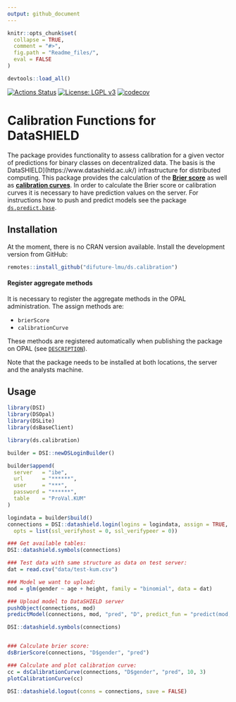 ```yaml
---
output: github_document
---
```


<!-- README.md is generated from README.Rmd. Please edit that file -->

```r
knitr::opts_chunk$set(
  collapse = TRUE,
  comment = "#>",
  fig.path = "Readme_files/",
  eval = FALSE
)

devtools::load_all()
```

[![Actions Status](https://github.com/difuture/ds.calibration/workflows/R-CMD-check/badge.svg)](https://github.com/difuture/ds.calibration/actions) [![License: LGPL v3](https://img.shields.io/badge/License-LGPL%20v3-blue.svg)](https://www.gnu.org/licenses/lgpl-3.0) [![codecov](https://codecov.io/gh/difuture/ds.calibration/branch/master/graph/badge.svg?token=OLIPLWDTN5)](https://codecov.io/gh/difuture/ds.calibration)

# Calibration Functions for DataSHIELD

The package provides functionality to assess calibration for a given vector of predictions for binary classes on decentralized data. The basis is the DataSHIELD](https://www.datashield.ac.uk/) infrastructure for distributed computing. This package provides the calculation of the [__Brier score__](https://en.wikipedia.org/wiki/Brier_score) as well as [__calibration curves__](https://medium.com/analytics-vidhya/calibration-in-machine-learning-e7972ac93555). In order to calculate the Brier score or calibration curves it is necessary to have prediction values on the server. For instructions how to push and predict models see the package [`ds.predict.base`](https://github.com/difuture-lmu/ds.predict.base).

## Installation

At the moment, there is no CRAN version available. Install the development version from GitHub:

```r
remotes::install_github("difuture-lmu/ds.calibration")
```

#### Register aggregate methods

It is necessary to register the aggregate methods in the OPAL administration. The assign methods are:

- `brierScore`
- `calibrationCurve`

These methods are registered automatically when publishing the package on OPAL (see [`DESCRIPTION`](https://github.com/difuture/ds.predict.base/blob/master/DESCRIPTION)).

Note that the package needs to be installed at both locations, the server and the analysts machine.

## Usage

```r
library(DSI)
library(DSOpal)
library(DSLite)
library(dsBaseClient)

library(ds.calibration)

builder = DSI::newDSLoginBuilder()

builder$append(
  server   = "ibe",
  url      = "******",
  user     = "***",
  password = "******",
  table    = "ProVal.KUM"
)

logindata = builder$build()
connections = DSI::datashield.login(logins = logindata, assign = TRUE, symbol = "D",
  opts = list(ssl_verifyhost = 0, ssl_verifypeer = 0))

### Get available tables:
DSI::datashield.symbols(connections)

### Test data with same structure as data on test server:
dat = read.csv("data/test-kum.csv")

### Model we want to upload:
mod = glm(gender ~ age + height, family = "binomial", data = dat)

### Upload model to DataSHIELD server
pushObject(connections, mod)
predictModel(connections, mod, "pred", "D", predict_fun = "predict(mod, newdata = D, type = 'response')")

DSI::datashield.symbols(connections)


### Calculate brier score:
dsBrierScore(connections, "D$gender", "pred")

### Calculate and plot calibration curve:
cc = dsCalibrationCurve(connections, "D$gender", "pred", 10, 3)
plotCalibrationCurve(cc)

DSI::datashield.logout(conns = connections, save = FALSE)
```
